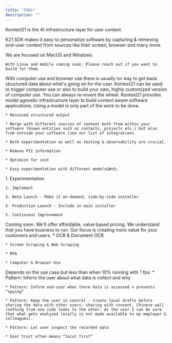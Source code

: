 ```yaml
---
title: "FAQs"
description: ""
---
```


Kontext21 is the AI infrastructure layer for user context.

K21 SDK makes it easy to personalize software by capturing & retrieving end-user context from sources like their screen, browser and many more.

<AccordionGroup>
  <Accordion title="Which operating systems do you support?">
    We are focused on MacOS and Windows.

    With Linux and mobile coming soon. Please reach out if you want to build for them.
  </Accordion>

  <Accordion title="How does this compare to computer use and browser use?" icon="alien-8bit">
    With computer use and browser use there is usually no way to get back structured data about what's going on for the user. Kontext21 can be used to trigger computer use or also to build your own, highly customized version of computer use.
  </Accordion>

  <Accordion title="Why should we use this instead of integrating directly with model XY?">
    You can always re-invent the wheel. Kontext21 provides model agnostic infrastructure layer to build context aware software applications. Using a model is only part of the work to be done.

    * Received structured output

    * Merge with different sources of context both from within your software (known entities such as contacts, projects etc.) but also from outside your software (see our list of integrations

    * Both experimentation as well as testing & observability are crucial.

    * Remove PII information

    * Optimize for cost

    * Easy experimentation with different models&#x9;
  </Accordion>

  <Accordion title="What are the development stages for context aware AI apps" defaultOpen={false}>
    1. Experimentation

    2. Implement

    3. Beta Launch - Make it on-demand, side-by-side installer

    4. Production Launch - Include in main installer

    5. Continuous Improvement
  </Accordion>

  <Accordion title="What will pricing be like?" defaultOpen={false}>
    Coming soon. We'll offer affordable, value based pricing. We understand that you have business to run. Our focus is creating more value for your customers and users.
  </Accordion>

  <Accordion title="What are related Industries?" defaultOpen={false}>
    * OCR & Document OCR

    * Screen Scraping & Web Scraping

    * RPA

    * Computer & Browser Use


  </Accordion>

  <Accordion title="How much CPU & memory resources does it take?" defaultOpen={false}>
    Depends on the use case but less than when 10% running with 1 fps.&#x20;
  </Accordion>

  <Accordion title="What about privacy?" defaultOpen={false}>
    * Pattern: Inform the user about what data is collect and why

    * Pattern: Inform end-user when there data is accessed = prevents “spying”

    * Pattern: Keep the user in control - Create local drafts before sharing the data with other users. sharing with consent, Chinese wall (nothing from one side leaks to the other. As the user I can be sure that what gets analyzed locally is not made available to my employer & colleagues).

    * Pattern: Let user inspect the recorded data

    * User trust often means “local first”
  </Accordion>
</AccordionGroup>